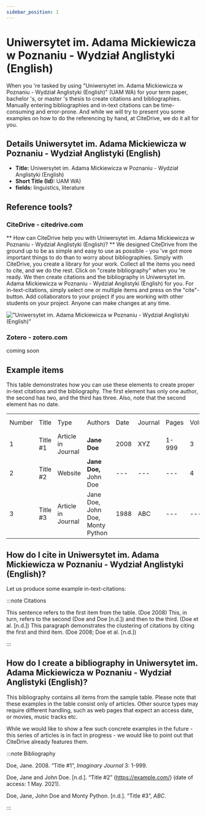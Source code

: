 ```yaml
---
sidebar_position: 1
---
```


# Uniwersytet im. Adama Mickiewicza w Poznaniu - Wydział Anglistyki (English)

When you 're tasked by using "Uniwersytet im. Adama Mickiewicza w Poznaniu - Wydział Anglistyki (English)" (UAM WA) for your term paper, bachelor 's, or master 's thesis to create citations and bibliographies.
Manually entering bibliographies and in-text citations can be time-consuming and error-prone. And while we will try to present you some examples on how to do the referencing by hand, at CiteDrive, we do it all for you.

## Details  Uniwersytet im. Adama Mickiewicza w Poznaniu - Wydział Anglistyki (English)
* **Title:** Uniwersytet im. Adama Mickiewicza w Poznaniu - Wydział Anglistyki (English)
* **Short Title (Id):** UAM WA)
* **fields:** linguistics, literature

## Reference tools?
### CiteDrive - citedrive.com
** How can CiteDrive help you with Uniwersytet im. Adama Mickiewicza w Poznaniu - Wydział Anglistyki (English)? **
We designed CiteDrive from the ground up to be as simple and easy to use as possible - you 've got more important things to do than to worry about bibliographies. Simply with CiteDrive, you create a library for your work. Collect all the items you need to cite, and we do the rest. Click on "create bibliography" when you 're ready. We then create citations and the bibliography in Uniwersytet im. Adama Mickiewicza w Poznaniu - Wydział Anglistyki (English) for you. For in-text-citations, simply select one or multiple items and press on the "cite"-button. Add collaborators to your project if you are working with other students on your project. Anyone can make changes at any time.


!["Uniwersytet im. Adama Mickiewicza w Poznaniu - Wydział Anglistyki (English)"](images/uniwersytet-im-adama-mickiewicza-w-poznaniu--wydzia-anglistyki-english.svg "Choose Uniwersytet im. Adama Mickiewicza w Poznaniu - Wydział Anglistyki (English) in the CiteDrive App")

### Zotero - zotero.com

coming soon

## Example items

This table demonstrates how you can use these elements to create proper in-text citations and the bibliography. The first element has only one author, the second has two, and the third has three. Also, note that the second element has no date.


<table>
  <tr>
   <td>Number
   </td>
   <td>Title
   </td>
   <td>Type
   </td>
   <td>Authors
   </td>
   <td>Date
   </td>
   <td>Journal
   </td>
   <td>Pages
   </td>
   <td>Volume
   </td>
   <td>Issue
   </td>
   <td>Access Date
   </td>
  </tr>
  <tr>
   <td>1
   </td>
   <td>Title #1
   </td>
   <td>Article in Journal
   </td>
   <td><strong>Jane Doe</strong>
   </td>
   <td>2008
   </td>
   <td>XYZ
   </td>
   <td>1-999
   </td>
   <td>3
   </td>
   <td>2
   </td>
   <td>--
   </td>
  </tr>
  <tr>
   <td>
2
   </td>
   <td>Title #2
   </td>
   <td>Website
   </td>
   <td><strong>Jane Doe, </strong>John Doe
   </td>
   <td>---
   </td>
   <td>---
   </td>
   <td>---
   </td>
   <td>4
   </td>
   <td>---
   </td>
   <td>2020-05-01
   </td>
  </tr>
  <tr>
   <td>3
   </td>
   <td>Title #3
   </td>
   <td>Article in Journal
   </td>
   <td>Jane Doe, John Doe, Monty Python
   </td>
   <td>1988
   </td>
   <td>ABC
   </td>
   <td>---
   </td>
   <td>---
   </td>
   <td>16
   </td>
   <td>---
   </td>
  </tr>
</table>



## How do I cite in  Uniwersytet im. Adama Mickiewicza w Poznaniu - Wydział Anglistyki (English)?

Let us produce some example in-text-citations:

:::note Citations


This sentence refers to the first item from the table. (Doe 2008) This, in turn, refers to the second (Doe and Doe [n.d.])
and then to the third.  (Doe et al. [n.d.])
This paragraph demonstrates the clustering of citations by citing the first and third item. (Doe 2008; Doe et al. [n.d.])

:::

## How do I create a bibliography in Uniwersytet im. Adama Mickiewicza w Poznaniu - Wydział Anglistyki (English)?

This bibliography contains all items from the sample table. Please note that these examples in the table consist only of articles. Other source types may require different handling, such as web pages that expect an access date, or movies, music tracks etc.

While we would like to show a few such concrete examples in the future - this series of articles is in fact in progress - we would like to point out that CiteDrive already features them.

:::note Bibliography

Doe, Jane. 2008. “Title #1”, <i>Imaginary Journal</i> 3: 1-999.

Doe, Jane and John  Doe. [n.d.]. “Title #2” (https://example.com/) (date of access: 1 May. 2021).

Doe, Jane, John Doe and Monty Python. [n.d.]. “Title #3”, <i>ABC</i>.



:::


        